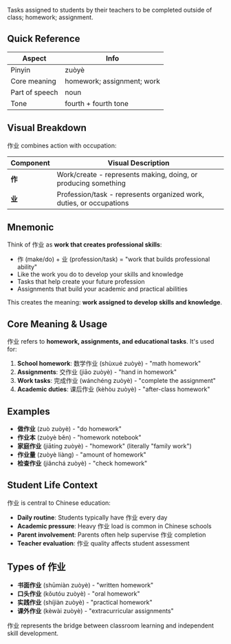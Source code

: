 Tasks assigned to students by their teachers to be completed outside of class; homework; assignment.

## Quick Reference

| Aspect         | Info                       |
| -------------- | -------------------------- |
| Pinyin         | zuòyè                      |
| Core meaning   | homework; assignment; work |
| Part of speech | noun                       |
| Tone           | fourth + fourth tone       |

## Visual Breakdown

作业 combines action with occupation:

| Component | Visual Description                                                  |
| --------- | ------------------------------------------------------------------- |
| **作**    | Work/create - represents making, doing, or producing something      |
| **业**    | Profession/task - represents organized work, duties, or occupations |

## Mnemonic

Think of 作业 as **work that creates professional skills**:

- 作 (make/do) + 业 (profession/task) = "work that builds professional ability"
- Like the work you do to develop your skills and knowledge
- Tasks that help create your future profession
- Assignments that build your academic and practical abilities

This creates the meaning: **work assigned to develop skills and knowledge**.

## Core Meaning & Usage

作业 refers to **homework, assignments, and educational tasks**. It's used for:

1. **School homework**: 数学作业 (shùxué zuòyè) - "math homework"
2. **Assignments**: 交作业 (jiāo zuòyè) - "hand in homework"
3. **Work tasks**: 完成作业 (wánchéng zuòyè) - "complete the assignment"
4. **Academic duties**: 课后作业 (kèhòu zuòyè) - "after-class homework"

## Examples

- **做作业** (zuò zuòyè) - "do homework"
- **作业本** (zuòyè běn) - "homework notebook"
- **家庭作业** (jiātíng zuòyè) - "homework" (literally "family work")
- **作业量** (zuòyè liàng) - "amount of homework"
- **检查作业** (jiǎnchá zuòyè) - "check homework"

## Student Life Context

作业 is central to Chinese education:

- **Daily routine**: Students typically have 作业 every day
- **Academic pressure**: Heavy 作业 load is common in Chinese schools
- **Parent involvement**: Parents often help supervise 作业 completion
- **Teacher evaluation**: 作业 quality affects student assessment

## Types of 作业

- **书面作业** (shūmiàn zuòyè) - "written homework"
- **口头作业** (kǒutóu zuòyè) - "oral homework"
- **实践作业** (shíjiàn zuòyè) - "practical homework"
- **课外作业** (kèwài zuòyè) - "extracurricular assignments"

作业 represents the bridge between classroom learning and independent skill development.
